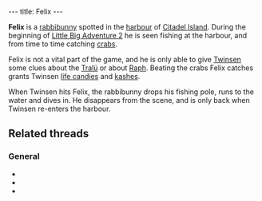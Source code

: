 ---
title: Felix
---

{{twinsunica import}}{{Infobox Character
 |image=Felix.png
 |race=Rabbibunny
 |gender=Male
 |size=average
 |age=Adult
 |magical=no
 |lba1=
 |lba2=yes
 |alignment=neutral
 |occupation=Fisherman
 |requires=
 |amount=
 |fam1=
 |fam2=
 |planet=
 |island=
 |building=
}}

'''Felix''' is a [[rabbibunny]] spotted in the [[Citadel Island Harbour|harbour]] of [[Citadel Island]]. During the beginning of [[Little Big Adventure 2]] he is seen fishing at the harbour, and from time to time catching [[crabs]].

Felix is not a vital part of the game, and he is only able to give [[Twinsen]] some clues about the [[Tralü]] or about [[Raph]]. Beating the crabs Felix catches grants Twinsen [[life candies]] and [[kashes]].

When Twinsen hits Felix, the rabbibunny drops his fishing pole, runs to the water and dives in. He disappears from the scene, and is only back when Twinsen re-enters the harbour.

==Related threads==
===General===
* {{thread|id=5981|title=Felix}}
* {{thread|id=1957|title=Felix suicide}}
* {{thread|id=328|title=Secrets}}

<!-- remove these category links when they're all automated by categorizers...
[[Category:Citadel Island inhabitants]] -->
